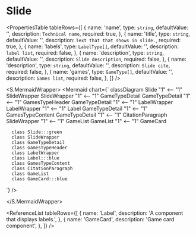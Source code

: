 

<Meta title="ApplicationModel/Components/Pages/GameMenu/SlideList/Slide/docs" />

# Slide

<ComponentInfoTable
  name="Slide"
  description="This component represents one slide."
  source="components/pages/game-menu/slide-list/slide"
/>

<PropertiesTable
  tableRows={[
    {
      name: 'name',
      type: `string`,
      defaultValue: '',
      description: `Technical name`,
      required: true,
    },
    {
      name: 'title',
      type: `string`,
      defaultValue: '',
      description: `Text that that shows in slide.`,
      required: true,
    },
    {
      name: 'labels',
      type: `LabelType[]`,
      defaultValue: '',
      description: `label list`,
      required: false,
    },
    {
      name: 'description',
      type: `string`,
      defaultValue: '',
      description: `Slide description`,
      required: false,
    },
    {
      name: 'description',
      type: `string`,
      defaultValue: '',
      description: `Slide cite`,
      required: false,
    },
    {
      name: 'games',
      type: `GameType[]`,
      defaultValue: '',
      description: `Games list`,
      required: false,
    },
  ]}
/>

<S.MermaidWrapper>
<Mermaid
  chart={`
     classDiagram
      Slide "1" <-- "1" SlideWrapper
      SlideWrapper "1" <-- "1" GameTypeDetail
      GameTypeDetail "1" <-- "1" GamesTypeHeader
      GameTypeDetail "1" <-- "1" LabelWrapper
      LabelWrapper "1" <-- "1" Label
      GameTypeDetail "1" <-- "1" GamesTypeContent
      GameTypeDetail "1" <-- "1" CitationParagraph
      SlideWrapper "1" <-- "1" GameList
      GameList "1" <-- "1" GameCard

      class Slide:::green
      class SlideWrapper
      class GameTypeDetail
      class GamesTypeHeader
      class LabelWrapper
      class Label:::blue
      class GamesTypeContent
      class CitationParagraph
      class GameList
      class GameCard:::blue

`}
/>

</S.MermaidWrapper>

<ReferenceList
  tableRows={[
    {
      name: 'Label',
      description: 'A component that displays labels.',
    },
    {
      name: 'GameCard',
      description: 'Game card component',
    },
  ]}
/>
